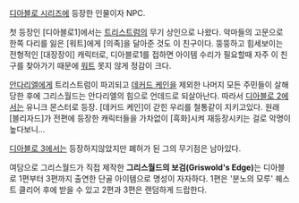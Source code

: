[[디아블로 시리즈]]에 등장한 인물이자 NPC.

첫 등장인 [디아블로1]에서는 [[트리스트럼]]의 무기 상인으로 나왔다. 악마들의 고문으로 한쪽 다리를 잃은 [워트]에게 [의족]을 달아준 것도 이 친구이다.
뚱뚱하고 힘세보이는 전형적인 [대장장이] 캐릭터로, 디아블로1를 접하면 아이템 수리가 필요할때 자주 이 친구를 찾아가기 때문에 [[워트]] 못지 않게 정감이 크다.

[[안다리엘]]에게 트리스트럼이 파괴되고 [[데커드 케인]]을 제외한 나머지 모든 주민들이 살해당한 후에 그리스월드는 안다리엘의 힘으로 언데드로 되살아난다. 따라서 [[디아블로 2]]에서는 유니크 몬스터로 등장. [데커드 케인]이 갇힌 우리를 철통같이 지키고있다. 원래 [블리자드]가 전편에 등장한 캐릭터들을 가차없이 [흑화]시켜 재등장시키는 걸로 악명이 높다보니...


[[디아블로 3]]에서는 등장하지않았지만 폐허가 된 그의 무기점은 남아있다.

여담으로 그리스월드가 직접 제작한 '''그리스월드의 보검(Griswold's Edge)'''는 디아블로 1편부터 3편까지 출연한 단골 아이템으로 명성이 자자하다. 1편은 '분노의 모루' 퀘스트 클리어 후에 받을 수 있고 2편과 3편은 랜덤하게 드랍한다.
